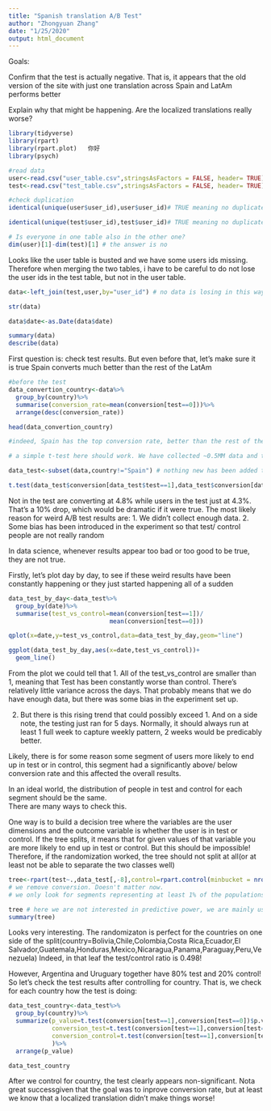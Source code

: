 ```yaml
---
title: "Spanish translation A/B Test"
author: "Zhongyuan Zhang"
date: "1/25/2020"
output: html_document
---
```


Goals:

Confirm that the test is actually negative. That is, it appears that the old version of the site with just one translation across Spain and LatAm performs better

Explain why that might be happening. Are the localized translations really worse?

```r
library(tidyverse)
library(rpart)
library(rpart.plot)   你好
library(psych)
```

```r
#read data
user<-read.csv("user_table.csv",stringsAsFactors = FALSE, header= TRUE)
test<-read.csv("test_table.csv",stringsAsFactors = FALSE, header= TRUE)

#check duplication
identical(unique(user$user_id),user$user_id)# TRUE meaning no duplicated data

identical(unique(test$user_id),test$user_id)# TRUE meaning no duplicated data
```

```r
# Is everyone in one table also in the other one?
dim(user)[1]-dim(test)[1] # the answer is no
```
Looks like the user table is busted and we have some users ids missing. Therefore when merging the two tables, i have to be careful to do not lose the user ids in the test table, but not in the user table.

```r
data<-left_join(test,user,by="user_id") # no data is losing in this way

str(data)

data$date<-as.Date(data$date)

summary(data)
describe(data)
```

First question is: check test results. But even before that, let's make sure it is true Spain converts much better than the rest of the LatAm

```r
#before the test
data_convertion_country<-data%>%
  group_by(country)%>%
  summarise(conversion_rate=mean(conversion[test==0]))%>%
  arrange(desc(conversion_rate))

head(data_convertion_country)

#indeed, Spain has the top conversion rate, better than the rest of the LatAm
```
```r
# a simple t-test here should work. We have collected ~0.5MM data and test/control split is ~50/50.

data_test<-subset(data,country!="Spain") # nothing new has been added to the service in Spain, so no point in keeping those users

t.test(data_test$conversion[data_test$test==1],data_test$conversion[data_test$test==0]) # in non-spain contries there's statistical significance in their mean differences between test group and control group; control group has better performance than the tested group,meaning that the change has a negative impact on the conversion-
```

Not in the test are converting at 4.8% while users in the test just at 4.3%. That's a 10% drop, which would be dramatic if it were true. The most likely reason for weird A/B test results are:
1. We didn't collect enough data.
2. Some bias has been introduced in the experiment so that test/ control people are not really random


In data science, whenever results appear too bad or too good  to be true, they are not true.

Firstly, let's plot day by day, to see if these weird results have been constantly happening or they just started happening all of a sudden
```r
data_test_by_day<-data_test%>%
  group_by(date)%>%
  summarise(test_vs_control=mean(conversion[test==1])/
                            mean(conversion[test==0]))

qplot(x=date,y=test_vs_control,data=data_test_by_day,geom="line")

ggplot(data_test_by_day,aes(x=date,test_vs_control))+
  geom_line()
```


From the plot we could tell that 
1. All of the test_vs_control are smaller than 1, meaning that Test has been constantly worse than control. There's relatively little variance across the days. That probably means that we do have enough data, but there was some bias in the experiment set up.

2. But there is this rising trend that could possibly exceed 1. And on a side note, the testing just ran for 5 days. Normally, it should always run at least 1 full week to capture weekly pattern, 2 weeks would be predicably better.


Likely, there is for some reason some segment of users more likely to end up in test or in control, this segment had a significantly above/ below conversion rate and this affected the overall results.

In an ideal world, the distribution of people in test and control for each segment should be the same.  
There are many ways to check this. 

One way is to build a decision tree where the variables are the user dimensions and the outcome variable is whether the user is in test or control. If the tree splits, it means that for given values of that variable you are more likely to end up in test or control. But this should be impossible! Therefore, if the randomization worked, the tree should not split at all(or at least not be able to separate the two classes well)

```r
tree<-rpart(test~.,data_test[,-8],control=rpart.control(minbucket = nrow(data_test)/100,maxdepth = 2))
# we remove conversion. Doesn't matter now.
# we only look for segments representing at least 1% of the populations.

tree # here we are not interested in predictive power, we are mainly using the tree as a descriptive stat tool
summary(tree)
```

Looks very interesting. The randomizaton is perfect for the countries on one side of the split(country=Bolivia,Chile,Colombia,Costa Rica,Ecuador,El Salvador,Guatemala,Honduras,Mexico,Nicaragua,Panama,Paraguay,Peru,Venezuela)
Indeed, in that leaf the test/control ratio is 0.498!

However, Argentina and Uruguary together have 80% test and 20% control! So let's check the test results after controlling for country.
That is, we check for each country how the test is doing:

```r
data_test_country<-data_test%>%
  group_by(country)%>%
  summarize(p_value=t.test(conversion[test==1],conversion[test==0])$p.value,
            conversion_test=t.test(conversion[test==1],conversion[test==0])$estimate[1],
            conversion_control=t.test(conversion[test==1],conversion[test==0])$estimate[2]
            )%>%
  arrange(p_value)

data_test_country
```


After we control for country, the test clearly appears non-significant. Nota great successgiven that the goal was to inprove conversion rate, but at least we know that a localized translation didn't make things worse!
